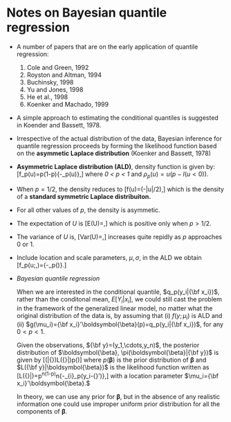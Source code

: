 Notes on Bayesian quantile regression
========================================================
- A number of papers that are on the early application of quantile regression:
  1. Cole and Green, 1992
  2. Royston and Altman, 1994
  3. Buchinsky, 1998
  4. Yu and Jones, 1998
  5. He et al., 1998
  6. Koenker and Machado, 1999
  
- A simple approach to estimating the conditional quantiles is suggested in Koender and Bassett, 1978.

- Irrespective of the actual distribution of the data, Bayesian inference for quantile regression proceeds by forming the likelihood function based on the **asymmetic Laplace distribution** (Koenker and Bassett, 1978)

- **Asymmetric Laplace distribution (ALD)**, density function is given by:
\[f_p(u)=p(1-p)\exp\{-\rho_p(u)\},\] where *0 < p < 1* and $\rho_p(u)=u(p-I(u<0))$.
 - When $p=1/2$, the density reduces to \[f(u)=\frac{1}{4}\exp(-|u|/2),\] which is the density of a **standard symmetric Laplace distribuiton.**
 
 - For all other values of $p$, the density is asymmetic.
 
 - The expectation of $U$ is \[E(U)=\frac{1-2p}{p(1-p)},\] which is positive only when $p>1/2$.
 
 - The variance of $U$ is, \[Var(U)=\frac{1-2p+2p^2}{p^2(1-p)^2},\] increases quite repidly as $p$ approaches 0 or 1.
 
 - Include location and scale parameters, $\mu, \sigma$, in the ALD we obtain \[f_p(u;\mu,\sigma)=\frac{p(1-p)}{\sigma}\exp\left\{-\rho_p\left(\frac{u-\mu}{\sigma}\right)\right\}.\]
 
- *Bayesian quantile regression*

  When we are interested in the conditional quantile, $q_p(y_i|{\bf x_i})$, rather than the conditonal mean, $E[Y_i|x_i]$, we could still cast the problem in the framework of the generalized linear model, no matter what the original distribution of the data is, by assuming that (i) $f(y;\mu_i)$ is ALD and (ii) $g(\mu_i)={\bf x_i}'\boldsymbol{\beta}(p)=q_p(y_i|{\bf x_i})$, for any $0 < p < 1$.

  Given the observations, ${\bf y}=(y_1,\cdots,y_n)$, the posterior distribution of $\boldsymbol{\beta}, \pi(\boldsymbol{\beta}|{\bf y})$ is given by \[\pi(\boldsymbol{\beta}|{\bf y})\propto L({\bf y}|\boldsymbol{\beta})p(\boldsymbol{\beta})\] where $p(\boldsymbol{\beta})$ is the prior distribution of $\boldsymbol{\beta}$ and $L({\bf y}|\boldsymbol{\beta})$ is the likelihood function written as \[L({\bf y}|\boldsymbol{\beta})=p^n(1-p)^n\exp\left\{-\sum_{i}\rho_p(y_i-{\bf x_i}'\boldsymbol{\beta})\right\},\] with a location parameter $\mu_i={\bf x_i}'\boldsymbol{\beta}.$
  
  In theory, we can use any prior for $\boldsymbol{\beta}$, but in the absence of any realistic information one could use improper uniform prior distribution for all the components of $\boldsymbol{\beta}$.
 
 
 
 
 
 
 
 
 
 
 
 
 
 